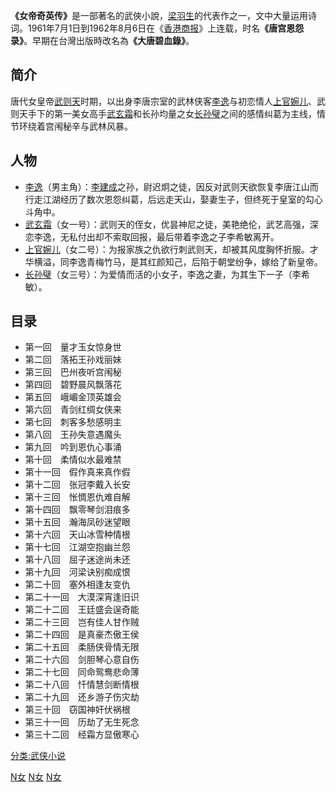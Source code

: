 {{Infobox Book 
| name                 = 女帝奇英傳
| image                = 
| caption              =
| author               = [[梁羽生|梁羽生]]
| title_orig           = 
| translator           = 
| illustrator          =
| cover_artist         = 
| country              = {{HK}}
| language             = [[中文|中文]]
| series               = 三冊
| subject              = 武俠
| genre                = [[歷史小說|歷史小說]]<br>[[武俠小說|武俠小說]]
| publisher            = [[天地圖書|天地圖書]]
| release_date         = 2000年1月1日
| chinese_release_date = 
| media_type           = 平裝
| pages                = 
| size_weight          =
| format               =
| isbn                 = 9622572170
| oclc                 = 
| preceded_by          = 
| followed_by          = 
}}
'''《女帝奇英传》'''是一部著名的武俠小說，[[梁羽生|梁羽生]]的代表作之一，文中大量运用诗词。1961年7月1日到1962年8月6日在《[[香港商报|香港商报]]》上连载，时名'''《唐宫恩怨录》'''。早期在台灣出版時改名為'''《大唐碧血錄》'''。

== 简介 ==
唐代女皇帝[[武则天|武则天]]时期，以出身李唐宗室的武林侠客[[李逸_(梁羽生小说人物)|李逸]]与初恋情人[[上官婉儿|上官婉儿]]、武则天手下的第一美女高手[[武玄霜|武玄霜]]和长孙均量之女[[长孙璧|长孙璧]]之间的感情纠葛为主线，情节环绕着宫闱秘辛与武林风暴。

== 人物 ==
* [[李逸_(梁羽生小说人物)|李逸]]（男主角）：[[李建成|李建成]]之孙，尉迟炯之徒，因反对武则天欲恢复李唐江山而行走江湖经历了数次恩怨纠葛，后远走天山，娶妻生子，但终死于皇室的勾心斗角中。
* [[武玄霜|武玄霜]]（女一号）：武则天的侄女，优昙神尼之徒，美艳绝伦，武艺高强，深恋李逸，无私付出却不索取回报，最后带着李逸之子李希敏离开。
* [[上官婉儿|上官婉儿]]（女二号）：为报家族之仇欲行刺武则天，却被其风度胸怀折服。才华横溢，同李逸青梅竹马，是其红颜知己，后陷于朝堂纷争，嫁给了新皇帝。
* [[长孙璧|长孙璧]]（女三号）：为爱情而活的小女子，李逸之妻，为其生下一子（李希敏）。

== 目录 ==
* 第一回　量才玉女惊身世
* 第二回　落拓王孙戏丽妹
* 第三回　巴州夜听宫闱秘
* 第四回　碧野晨风飘落花
* 第五回　峨嵋金顶英雄会
* 第六回　青剑红绸女侠来
* 第七回　刺客多愁感明主
* 第八回　王孙失意遇魔头
* 第九回　吟到恩仇心事涌
* 第十回　柔情似水最难禁
* 第十一回　假作真来真作假
* 第十二回　张冠李戴入长安
* 第十三回　怅惆恩仇难自解
* 第十四回　飘零琴剑泪痕多
* 第十五回　瀚海凤砂迷望眼
* 第十六回　天山冰雪种情根
* 第十七回　江湖空抱幽兰怨
* 第十八回　屈子迷途尚未还
* 第十九回　河梁诀别痴成恨
* 第二十回　塞外相逢友变仇
* 第二十一回　大漠深宵逢旧识
* 第二十二回　王廷盛会逞奇能
* 第二十三回　岂有佳人甘作贼
* 第二十四回　是真豪杰傲王侯
* 第二十五回　柔肠侠骨情无限
* 第二十六回　剑胆琴心意自伤
* 第二十七回　同命鸳鸯悲命薄
* 第二十八回　忏情慧剑断情根
* 第二十九回　还乡游子伤灾劫
* 第三十回　窃国神奸伏祸根
* 第三十一回　历劫了无生死念
* 第三十二回　经霜方显傲寒心

{{梁羽生作品}}

[[分类:武侠小说|分类:武侠小说]]
[[Category:唐朝背景小说|N女]]
[[Category:武周時期背景小說|N女]]
[[Category:梁羽生作品|N女]]